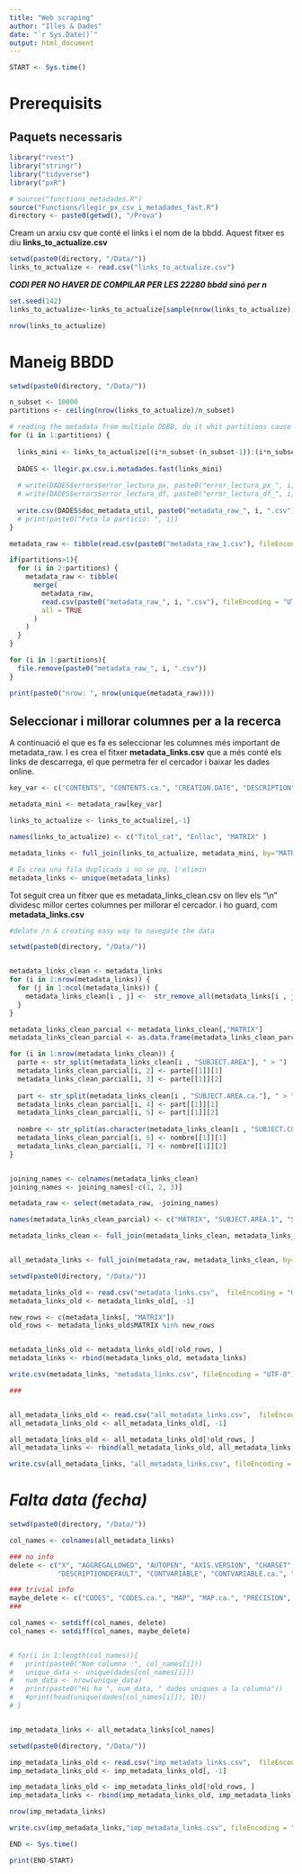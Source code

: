 ```yaml
---
title: "Web scraping"
author: "Illes & Dades"
date: "`r Sys.Date()`"
output: html_document
---
```


```r
START <- Sys.time()
```

# Prerequisits

## Paquets necessaris

```r
library("rvest")
library("stringr")
library("tidyverse")
library("pxR")

# source("functions_metadades.R") 
source("Functions/llegir_px_csv_i_metadades_fast.R")
directory <- paste0(getwd(), "/Prova")
```


Cream un arxiu csv que conté el links i el nom de la bbdd. Aquest fitxer es diu **links_to_actualize.csv**

```r
setwd(paste0(directory, "/Data/"))
links_to_actualize <- read.csv("links_to_actualize.csv")

```

***CODI PER NO HAVER DE COMPILAR PER LES 22280 bbdd sinó per n***

```r
set.seed(142)
links_to_actualize<-links_to_actualize[sample(nrow(links_to_actualize), 30, replace = FALSE),]

nrow(links_to_actualize)
```

# Maneig BBDD

```r
setwd(paste0(directory, "/Data/"))

n_subset <- 10000
partitions <- ceiling(nrow(links_to_actualize)/n_subset)

# reading the metadata from multiple DDBB, do it whit partitions cause it's easy to debug
for (i in 1:partitions) {
  
  links_mini <- links_to_actualize[(i*n_subset-(n_subset-1)):(i*n_subset),]
  
  DADES <- llegir.px.csv.i.metadades.fast(links_mini)
  
  # write(DADES$errors$error_lectura_px, paste0("error_lectura_px_", i, ".txt"))
  # write(DADES$errors$error_lectura_df, paste0("error_lectura_df_", i, ".txt"))
  
  write.csv(DADES$doc_metadata_util, paste0("metadata_raw_", i, ".csv"), fileEncoding = "UTF-8")
  # print(paste0("Feta la partició: ", i))
}

metadata_raw <- tibble(read.csv(paste0("metadata_raw_1.csv"), fileEncoding = "UTF-8"))

if(partitions>1){
  for (i in 2:partitions) {
    metadata_raw <- tibble( 
      merge(
        metadata_raw,
        read.csv(paste0("metadata_raw_", i, ".csv"), fileEncoding = "UTF-8"),
        all = TRUE
      )
    )
  }
}

for (i in 1:partitions){
  file.remove(paste0("metadata_raw_", i, ".csv"))
}

print(paste0("nrow: ", nrow(unique(metadata_raw))))

```

## Seleccionar i millorar columnes per a la recerca

A continuació el que es fa es seleccionar les columnes més important de metadata_raw. I es crea el fitxer **metadata_links.csv** que a més conté els links de descarrega, el que permetra fer el cercador i baixar les dades online.

```r
key_var <- c("CONTENTS", "CONTENTS.ca.", "CREATION.DATE", "DESCRIPTION", "DESCRIPTION.ca.", "INFO", "INFO.ca.", "MATRIX", "REFPERIOD", "REFPERIOD.ca.", "SUBJECT.AREA" , "SUBJECT.AREA.ca.", "SUBJECT.CODE", "SURVEY", "SURVEY.ca.", "TITLE", "TITLE.ca.")

metadata_mini <- metadata_raw[key_var]

links_to_actualize <- links_to_actualize[,-1]

names(links_to_actualize) <- c("Titol_cat", "Enllac", "MATRIX" )

metadata_links <- full_join(links_to_actualize, metadata_mini, by="MATRIX")

# Es crea una fila duplicada i no se pq, l'elimin
metadata_links <- unique(metadata_links)
```

Tot seguit crea un fitxer que es metadata_links_clean.csv on llev els "\\n" dividesc millor certes columnes per millorar el cercador. i ho guard, com **metadata_links.csv**

```r
#delate /n & creating easy way to navegate the data

setwd(paste0(directory, "/Data/"))


metadata_links_clean <- metadata_links
for (i in 1:nrow(metadata_links)) {
  for (j in 1:ncol(metadata_links)) {
    metadata_links_clean[i , j] <-  str_remove_all(metadata_links[i , j], '"\n"')
  }
}

metadata_links_clean_parcial <- metadata_links_clean[,"MATRIX"]
metadata_links_clean_parcial <- as.data.frame(metadata_links_clean_parcial)

for (i in 1:nrow(metadata_links_clean)) {
  parte <- str_split(metadata_links_clean[i , "SUBJECT.AREA"], " > ")
  metadata_links_clean_parcial[i, 2] <- parte[[1]][1]
  metadata_links_clean_parcial[i, 3] <- parte[[1]][2]
  
  part <- str_split(metadata_links_clean[i , "SUBJECT.AREA.ca."], " > ")
  metadata_links_clean_parcial[i, 4] <- part[[1]][1]
  metadata_links_clean_parcial[i, 5] <- part[[1]][2]
  
  nombre <- str_split(as.character(metadata_links_clean[i , "SUBJECT.CODE"]), '\\.')
  metadata_links_clean_parcial[i, 6] <- nombre[[1]][1]
  metadata_links_clean_parcial[i, 7] <- nombre[[1]][2]
}


joining_names <- colnames(metadata_links_clean)
joining_names <- joining_names[-c(1, 2, 3)]

metadata_raw <- select(metadata_raw, -joining_names)

names(metadata_links_clean_parcial) <- c("MATRIX", "SUBJECT.AREA.1", "SUBJECT.AREA.2", "SUBJECT.AREA.ca.1", "SUBJECT.AREA.ca.2", "SUBJECT.CODE.1", "SUBJECT.CODE.2")

metadata_links_clean <- full_join(metadata_links_clean, metadata_links_clean_parcial, by="MATRIX")


all_metadata_links <- full_join(metadata_raw, metadata_links_clean, by="MATRIX")

```


```r
setwd(paste0(directory, "/Data/"))

metadata_links_old <- read.csv("metadata_links.csv",  fileEncoding = "UTF-8")
metadata_links_old <- metadata_links_old[, -1]

new_rows <- c(metadata_links[, "MATRIX"])
old_rows <- metadata_links_old$MATRIX %in% new_rows


metadata_links_old <- metadata_links_old[!old_rows, ]
metadata_links <- rbind(metadata_links_old, metadata_links)

write.csv(metadata_links, "metadata_links.csv", fileEncoding = "UTF-8")

###


all_metadata_links_old <- read.csv("all_metadata_links.csv",  fileEncoding = "UTF-8")
all_metadata_links_old <- all_metadata_links_old[, -1]

all_metadata_links_old <- all_metadata_links_old[!old_rows, ]
all_metadata_links <- rbind(all_metadata_links_old, all_metadata_links)

write.csv(all_metadata_links, "all_metadata_links.csv", fileEncoding = "UTF-8")
```

# *Falta data (fecha)*

```r
setwd(paste0(directory, "/Data/"))

col_names <- colnames(all_metadata_links)

### no info
delete <- c("X", "AGGREGALLOWED", "AUTOPEN", "AXIS.VERSION", "CHARSET", "COPYRIGHT",
            "DESCRIPTIONDEFAULT", "CONTVARIABLE", "CONTVARIABLE.ca.", "LANGUAGE", "LANGUAGES")

### trivial info
maybe_delete <- c("CODES", "CODES.ca.", "MAP", "MAP.ca.", "PRECISION", "PRECISION.ca.", "CONTACT", "CONTACT.ca.")
###

col_names <- setdiff(col_names, delete)
col_names <- setdiff(col_names, maybe_delete)


# for(i in 1:length(col_names)){
#   print(paste0("Nom columna :", col_names[i]))
#   unique_data <- unique(dades[col_names[i]])
#   num_data <- nrow(unique_data)
#   print(paste0("Hi ha ", num_data, " dades uniques a la columna"))
#   #print(head(unique(dades[col_names[i]]), 10))
# }


imp_metadata_links <- all_metadata_links[col_names]
```

```r
setwd(paste0(directory, "/Data/"))

imp_metadata_links_old <- read.csv("imp_metadata_links.csv",  fileEncoding = "UTF-8")
imp_metadata_links_old <- imp_metadata_links_old[, -1]

imp_metadata_links_old <- imp_metadata_links_old[!old_rows, ]
imp_metadata_links <- rbind(imp_metadata_links_old, imp_metadata_links)

nrow(imp_metadata_links)

write.csv(imp_metadata_links,"imp_metadata_links.csv", fileEncoding = "UTF-8")
```


```r
END <- Sys.time()
```

```r
print(END-START)
```
